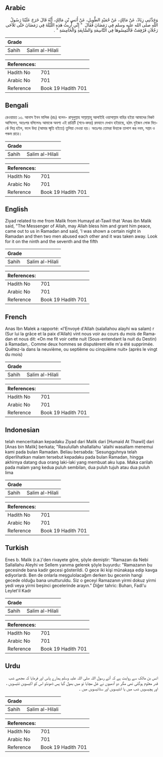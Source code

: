 ## Arabic


<div dir="rtl" lang="ar" style={{fontSize:'larger',backgroundColor:'#f8f9fa',padding:20}}>
وَحَدَّثَنِي زِيَادٌ، عَنْ مَالِكٍ، عَنْ حُمَيْدٍ الطَّوِيلِ، عَنْ أَنَسِ بْنِ مَالِكٍ، أَنَّهُ قَالَ خَرَجَ عَلَيْنَا رَسُولُ اللَّهِ صلى الله عليه وسلم فِي رَمَضَانَ فَقَالَ ‏ "‏ إِنِّي أُرِيتُ هَذِهِ اللَّيْلَةَ فِي رَمَضَانَ حَتَّى تَلاَحَى رَجُلاَنِ فَرُفِعَتْ فَالْتَمِسُوهَا فِي التَّاسِعَةِ وَالسَّابِعَةِ وَالْخَامِسَةِ ‏"‏ ‏.‏
</div>
<div style={{backgroundColor:'#f8f9fa',padding:20, marginBottom: 10}}><table> <thead> <tr> <th>Grade</th> <th></th> </tr> </thead> <tbody> <tr><td>Sahih</td><td>Salim al-Hilali</td></tr></tbody></table><table> <thead> <tr> <th>References:</th> <th></th> </tr> </thead> <tbody><tr><td>Hadith No</td><td>701</td></tr><tr><td>Arabic No</td><td>701</td></tr><tr><td>Reference</td><td>Book 19 Hadith 701</td></tr></tbody></table></div>

## Bengali


<div dir="ltr" lang="bn" style={{fontSize:'larger',backgroundColor:'#f8f9fa',padding:20}}>
রেওয়ায়ত ১৩. আনাস ইবন মালিক (রাঃ) বলেন- রাসূলুল্লাহ সাল্লাল্লাহু আলাইহি ওয়াসাল্লাম বাহির হইয়া আমাদের নিকট আসিলেন, অতঃপর বলিলেনঃ আমাকে অবশ্য এই রাত্রিটি (শবে-কদর) রমযানে দেখান হইয়াছে, হঠাৎ দুইজন লোক বিতর্কে লিপ্ত হইল, ফলে উহা (আমার স্মৃতি হইতে) তুলিয়া নেওয়া হয়। অতঃপর তোমরা উহাকে তালাশ কর নবম, সপ্তম ও পঞ্চম রাত্রে।
</div>
<div style={{backgroundColor:'#f8f9fa',padding:20, marginBottom: 10}}><table> <thead> <tr> <th>Grade</th> <th></th> </tr> </thead> <tbody> <tr><td>Sahih</td><td>Salim al-Hilali</td></tr></tbody></table><table> <thead> <tr> <th>References:</th> <th></th> </tr> </thead> <tbody><tr><td>Hadith No</td><td>701</td></tr><tr><td>Arabic No</td><td>701</td></tr><tr><td>Reference</td><td>Book 19 Hadith 701</td></tr></tbody></table></div>

## English


<div dir="ltr" lang="en" style={{fontSize:'larger',backgroundColor:'#f8f9fa',padding:20}}>
Ziyad related to me from Malik from Humayd at-Tawil that 'Anas ibn Malik said, "The Messenger of Allah, may Allah bless him and grant him peace, came out to us in Ramadan and said, 'I was shown a certain night in Ramadan and then two men abused each other and it was taken away. Look for it on the ninth and the seventh and the fifth
</div>
<div style={{backgroundColor:'#f8f9fa',padding:20, marginBottom: 10}}><table> <thead> <tr> <th>Grade</th> <th></th> </tr> </thead> <tbody> <tr><td>Sahih</td><td>Salim al-Hilali</td></tr></tbody></table><table> <thead> <tr> <th>References:</th> <th></th> </tr> </thead> <tbody><tr><td>Hadith No</td><td>701</td></tr><tr><td>Arabic No</td><td>701</td></tr><tr><td>Reference</td><td>Book 19 Hadith 701</td></tr></tbody></table></div>

## French


<div dir="ltr" lang="fr" style={{fontSize:'larger',backgroundColor:'#f8f9fa',padding:20}}>
Anas Ibn Malek a rapporté: «l'Envoyé d'Allah (salallahou alayhi wa salam) r (Sur lui la grâce et la paix d'Allah) vint nous voir au cours du mois de Ramadan et nous dit: «On me fit voir cette nuit (Sous-entendant la nuit du Destin) à Ramadan,. Comme deux hommes se disputèrent elle m'a été supprimée. Quêtez-la dans la neuvième, ou septième ou cinquième nuit» (après le vingt du mois)
</div>
<div style={{backgroundColor:'#f8f9fa',padding:20, marginBottom: 10}}><table> <thead> <tr> <th>Grade</th> <th></th> </tr> </thead> <tbody> <tr><td>Sahih</td><td>Salim al-Hilali</td></tr></tbody></table><table> <thead> <tr> <th>References:</th> <th></th> </tr> </thead> <tbody><tr><td>Hadith No</td><td>701</td></tr><tr><td>Arabic No</td><td>701</td></tr><tr><td>Reference</td><td>Book 19 Hadith 701</td></tr></tbody></table></div>

## Indonesian


<div dir="ltr" lang="id" style={{fontSize:'larger',backgroundColor:'#f8f9fa',padding:20}}>
telah menceritakan kepadaku Ziyad dari Malik dari [Humaid At Thawil] dari [Anas bin Malik] berkata; "Rasulullah shallallahu 'alaihi wasallam menemui kami pada bulan Ramadan. Beliau bersabda: 'Sesungguhnya telah diperlihatkan malam tersebut kepadaku pada bulan Ramadan, hingga akhirnya datang dua orang laki-laki yang membuat aku lupa. Maka carilah pada malam yang kedua puluh sembilan, dua puluh tujuh atau dua puluh lima
</div>
<div style={{backgroundColor:'#f8f9fa',padding:20, marginBottom: 10}}><table> <thead> <tr> <th>Grade</th> <th></th> </tr> </thead> <tbody> <tr><td>Sahih</td><td>Salim al-Hilali</td></tr></tbody></table><table> <thead> <tr> <th>References:</th> <th></th> </tr> </thead> <tbody><tr><td>Hadith No</td><td>701</td></tr><tr><td>Arabic No</td><td>701</td></tr><tr><td>Reference</td><td>Book 19 Hadith 701</td></tr></tbody></table></div>

## Turkish


<div dir="ltr" lang="tr" style={{fontSize:'larger',backgroundColor:'#f8f9fa',padding:20}}>
Enes b. Malik (r.a.)'den rivayete göre, şöyle demiştir: "Ramazan da Nebi Sallallahu Aleyhi ve Sellem yanıma gelerek şöyle buyurdu: "Ramazanın bu gecesinde bana kadir gecesi gösterildi. O gece iki kişi münakaşa edip kavga ediyorlardı. Ben de onlarla meşgulolacağım derken bu gecenin hangi gecede olduğu bana unutturuldu. Siz o geceyi Ramazanın yirmi dokuz yirmi yedi veya yirmi beşinci gecelerinde arayın." Diğer tahric: Buharı, Fadl'u Leylet'il Kadr
</div>
<div style={{backgroundColor:'#f8f9fa',padding:20, marginBottom: 10}}><table> <thead> <tr> <th>Grade</th> <th></th> </tr> </thead> <tbody> <tr><td>Sahih</td><td>Salim al-Hilali</td></tr></tbody></table><table> <thead> <tr> <th>References:</th> <th></th> </tr> </thead> <tbody><tr><td>Hadith No</td><td>701</td></tr><tr><td>Arabic No</td><td>701</td></tr><tr><td>Reference</td><td>Book 19 Hadith 701</td></tr></tbody></table></div>

## Urdu


<div dir="rtl" lang="ur" style={{fontSize:'larger',backgroundColor:'#f8f9fa',padding:20}}>
انس بن مالک سے روایت ہے کہ آئے رسول اللہ صلی اللہ علیہ وسلم ہمارے پاس اور فرمایا کہ مجھے شب قدر معلوم ہوگئی تھی مگر دو آدمیوں نے غل مچایا تو میں بھول گیا پس ڈھونڈو اس کو اکیسویں تئیسویں ، اور پچیسویں شب میں یا انتیسویں اور ستائیسویں میں ۔
</div>
<div style={{backgroundColor:'#f8f9fa',padding:20, marginBottom: 10}}><table> <thead> <tr> <th>Grade</th> <th></th> </tr> </thead> <tbody> <tr><td>Sahih</td><td>Salim al-Hilali</td></tr></tbody></table><table> <thead> <tr> <th>References:</th> <th></th> </tr> </thead> <tbody><tr><td>Hadith No</td><td>701</td></tr><tr><td>Arabic No</td><td>701</td></tr><tr><td>Reference</td><td>Book 19 Hadith 701</td></tr></tbody></table></div>